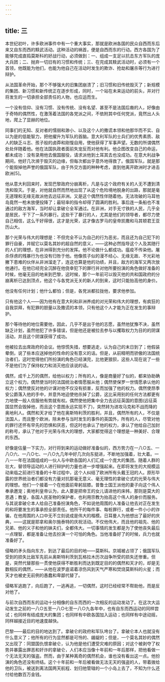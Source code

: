 ```yaml
---
---
---
```

title: 三
---




本世纪初叶，许多欧洲事件中有一个重大事实，那就是欧洲各国的民众自西而东后来又自东而西的黩武活动。这种活动的祸首，便是自西而东的行动。西方各国为了能够完成直捣莫斯科的好战行动，必须做到：一、组成一支足以抗击东方军队的庞大兵团；二、抛弃一切旧有的习惯和传统；三、在完成其黩武活动时，必须有一个首领，他既能为他们，也能为他自己在活动时发生的欺诈、抢劫和屠杀等行为进行辩护。

从法国革命开始，那个不够强大的旧集团崩溃了；旧习惯和旧传统毁灭了；新规模的集团、新习惯和新传统正在逐步形成，同时，一个站在未来运动的前头，并对行将发生的一切承担全部责任的人物，也应运而生。

一个没有信仰、没有习惯、没有传统、没有名望、甚至不是法国后裔的人，好像由于奇特的偶然性，在激荡着法国的各党派之间，不依附其中任何党派，竟然出人头地，爬上了显赫的地位。

同事们的无知、反对者的懦弱和渺小、以及这个人的撒谎本领和他那华而不实、自以为是的低能智力，把他擢升为军队的首脑。意大利军队的士兵们的优秀素质、敌人的缺乏斗志、孩子般的卤莽和刚愎自用，使他获得了军事声望。无数的所谓偶然处处伴随着他。他在法国执政者面前失宠反而对他有利。他企图改变自己的命运，都未成功：没有录用他去俄国服役，请求派他到土耳其去也没成功。在意大利战争期间，他好几次濒于毁灭的边缘，但每次都出乎意外地得救了。俄国军队，就是那个能毁掉他声誉的俄国军队，由于外交方面的种种考虑，直到他离开欧洲时才进击欧洲[5]。

他从意大利回来时，发现巴黎政府分崩离析，凡是与这个政府有关的人无不遭到清洗和毁灭。于是，对他就自然而然地出现了从这个危险境地脱身的出路，那就是毫无道理和无缘无故派他去远征非洲。又是这个偶然性伴随着他。无法攻破的马耳他岛竟然一枪未放便投降了；最轻率的指令却得了圆满的胜利。事后连一条船也不准通过的敌方海军，当时却让拿破仑全军通过。在非洲，对手无寸铁的人民，几乎全是居民，干下了一系列暴行。这些干了暴行的人，尤其是他们的领导者，都尽力使自己相信，这么干好得很，这才是光荣，这才像古罗马的皇帝凯撒和马其顿君王亚历山大。

那个光荣与伟大的理想是：不但完全不认为自己的行为恶劣，而且还为自己犯下的罪行自豪，并赋它以莫名其妙的超自然的意义，——这种必然指导这个人及其随行的人们的理想，在非洲得到充分的发挥。他不论做什么都成功。瘟疫不传染他。屠杀俘虏的残暴行为也没有归咎于他。他像孩子似的漫不经心、无缘无故、不光彩地撇下患难的伙伴从非洲溜走了，连这也算是他的功绩，并且，敌方的海军又两次放他通行。在他已经完全沉醉在他侥幸犯下的罪行并对他所要扮演的角色做好准备的时候，他毫无目的地来到巴黎，这时候，那个一年前可以毁灭他的共和国政府的分崩离析已达到顶点，他这个与各党派无关的新人的到来，这时只能抬高他的身价。

他没有任何计划；他什么都怕；但是，各党派都拉拢他，要求他参加。

只有他这个人——因为他有在意大利和非洲养成的对光荣和伟大的理想，有疯狂的自我崇拜，有犯罪的胆量以及撒谎的本领，只有他这个人才能为正在发生的事辩护。

那个等待他的地位需要他，因此，几乎不是出于他的志愿，虽然他犹豫不决，虽然缺乏计划，虽然他犯了许多错误，但是他还是被拉去参与以攫取权力为目的的阴谋活动，并且这个阴谋获得了成功。

他被拉去出席政府的会议。他惊慌失措，想要逃走，认为自己的末日到了；他假装晕倒，说了些本应送掉他的性命的没有意义的话。但是，从前精明而骄傲的法国统治者们，这时觉得他们所扮演的角色已经演完，比他更狼狈，这些人现在说了一些不是他们为了保持权力和消灭他应该说的话。

偶然，成千上万的偶然，给他以权力；所有的人，像是商量好了似的，都来协助确立这个权力。偶然使当时的法国统治者情愿服从他；偶然使保罗一世情愿承认他的权力；偶然使反对他的计谋对他不仅没有损害，反而加强了他的权力。偶然使昂季安公爵落入他的手中，并意外地迫使他杀掉了公爵，这比采用别的任何方法都更有力地使一般人信服他有势就有权。偶然使他把集中全力去远征英国的意图(远征英国显然会毁掉他，而且这个意图永远实现不了)，突然转为进攻马克和不战而降的奥地利人。偶然和天才给了他在奥斯特利茨的胜利，并且，偶然所有的人，不仅是法国人，而且整个欧洲，除未参与当时发生的事件的英国外，所有的人，尽管对他的罪行还怀有早先的恐惧和厌恶，但这时也承认了他的权力，承认了他给自己加封的称号，承认了他对于光荣与伟大的理想，大家都觉得这个理想是一种美好、合理的东西。

好像是估量一下实力，对行将到来的运动做好准备似的，西方势力在一八○五、一八○六、一八○七、一八○九几年中好几次向东挺进，不断地加强着，壮大着。一八一一年在法国组成的一伙人与中欧各国的人们汇成一个庞大的集团。随着人群的壮大，替领导运动的人进行辩护的力量也进一步增强起来。在即将发生的大规模运动来临之前进行准备的十年过程中，这个人纠结了欧洲所有头戴王冠的人。原形毕露的世界统治者们都没有力量对抗那毫无意义、毫无理性的拿破仑式的光荣与伟大的理想。他们一个接着一个在他面前卑躬屈膝。普鲁士国王派他的妻子向这个伟人奉承邀宠；奥地利皇帝认为，此人要是把帝王的女儿请进他的床帏，那则是莫大的恩遇；教皇，各国人民圣物的保护者，也利用宗教为抬高这个伟人的身价而服务。与其说拿破仑本人给自己准备扮演角色，不如说他周围的人准备让他去对正在发生的和将要发生的事承担全部责任。他所干的每件事、每桩罪行，或者一件小小的诈骗，在他周围的人口中无不立刻说成是伟大的楷模。日耳曼人为他想出了最好的庆典，——这就是耶拿和奥尔施泰特的庆祝活动。不仅他伟大，而且他的祖先、他的兄弟、他的义子和他的妹夫们，全都伟大。一切事情的发生都是为了使他丧失最后一点理智，都是准备让他去扮演一个可怕的角色。当他准备好了的时候，兵力也就准备好了。

侵略的矛头指向东方，到达了最后的目的地——莫斯科。京城被占领了；俄国军队受到的损失比敌军先前从奥斯特利茨到瓦格拉木历次战争所受的损失还惨重。但是，突然代替那些一贯使他获得不断胜利而达到既定目的的偶然和天才的，却是无数相反的偶然，——从他在波罗底诺着凉伤风到天气严寒和焚烧莫斯科的火星；而天才也被史无前例的愚蠢和卑鄙代替了。

侵略军逃跑了，向后跑了，一逃再逃，一切偶然，这时已经经常不帮助他，而是反对他了。

与前次自西而东的运动十分相像的自东而西的一次相反的运动发动了。在这次大运动发生之前的一八○五至一八○七至一八○九各年中，也有自东而西运动的同样尝试；也同样有结成庞大的集团；也同样有中欧各国加入运动；也同样有中途动摇，同样越接近目的地速度越快。

巴黎——最后的目的地达到了。拿破仑的政府和军队垮台了。拿破仑本人也就没有什么意义了；他所有的行为显然都是可怜的、龌龊的；但是，一个莫名其妙的偶然又出现了：同盟国仇恨拿破仑，认为他是他们遭受灾难的原因；对这个被剥夺了权势并暴露出罪恶和奸诈的拿破仑，人们本应当像十年前和一年后那样，把他看做一个无法无天的强盗。然而，由于某种离奇的偶然机会，谁也没有看出这一点。他扮演的角色还没有终结。这个十年前和一年后被看做无法无天的强盗的人，带着拨给他的卫队，被送到离法国两天航程、划归他管辖的一个小岛上去了，不知为什么还付给他数百万金钱。